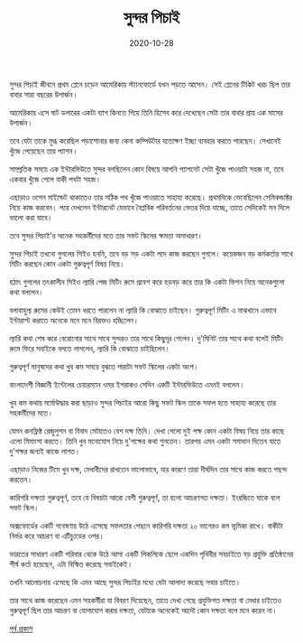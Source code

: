 ﻿---
title: সুন্দর পিচাই
date: '2020-10-28'
tags: ['Person']
---

সুন্দর পিচাই জীবনে প্রথম প্লেনে চড়েন আমেরিকায় স্ট্যানফোর্ডে যখন পড়তে আসেন। সেই প্লেনের টিকিট খরচ ছিল তার বাবার সারা বছরের উপার্জন। 

আমেরিকায় এসে ষাট ডলারের একটা ব্যাগ কিনতে গিয়ে তিনি হিসেব করে দেখেছেন সেটা তার বাবার প্রায় এক মাসের উপার্জন।

তবে যেটা তাকে মুগ্ধ করেছিল পড়াশোনার জন্য কেনা কম্পিউটার যতোক্ষণ ইচ্ছা ব্যবহার করতে পারছেন। সেখানেই খুঁজে পেয়েছেন তার প্যাশন।

সাম্প্রতিক সময়ে এক ইন্টারভিউতে সুন্দর বলছিলেন
কোন বিষয়ে আপনি প্যাশনেট সেটা খুঁজে পাওয়াটা সহজ না, তবে একবার খুঁজে পেলে বাকী পথটা সহজ।

এছাড়াও ওপেন মাইন্ডেট থাকাতেও তার সঠিক পথ খুঁজে পাওয়াতে সাহায্য করেছে। প্রথমদিকে ভেবেছিলেন সেমিকন্ডাক্টর নিয়ে কাজ করবেন। পরে দেখলেন ইন্টারনেট যেভাবে বৈপ্লবিক পরিবর্তনের ভেতর দিয়ে যাচ্ছে, তাতে সেদিকেই মন দিলে ভালো করা যাবে।

তবে সুন্দর পিচাই'র অনেক সহকর্মীদের মতে তার সফট স্কিলের ক্ষমতা অসাধারণ।

সুন্দর পিচাই তখনো গুগলের সিইও হননি, তবে বড় সড় একটা পদে কাজ করছেন গুগলে। কয়েকজন বড় কর্মকর্তার সাথে মিটিং করছেন কোন একটা গুরুত্বপূর্ণ বিষয় নিয়ে।

হঠাৎ গুগলের তৎকালীন সিইও ল্যারি পেজ মিটিং রুমে প্রবেশ করে হড়বড় করে তার কি একটা ভিশন নিয়ে অনেকগুলো কথা বললেন।

বলাবাহুল্য রুমের কেউই তেমন ধরতে পারলেন না ল্যারি কি বোঝাতে চাইছেন। গুরুত্বপূর্ণ মিটিং এ মাঝখানে এভাবে ইন্টারাপ্ট করাতে অনেকে মনে মনে বিরক্তও হচ্ছিলেন।

ল্যারি কথা শেষ করে বেরোনোর সাথে সাথে সুন্দরও তার সাথে কিছুদূর গেলেন। দু'মিনিট তার সাথে কথা বলেই মিটিং রুমে ফিরে সবাইকে বলতে লাগলেন, ল্যারি কি বোঝাতে চাইছিলেন।

গুরুত্বপূর্ণ মানুষদের কথা খুব কম সময়ে বুঝতে পারাটা সফট স্কিলের একটা অংশ।

বাংলাদেশী বিজ্ঞানী ইন্টেলের চেয়ারম্যান ওমর ইশরাকও সেদিন একটি ইন্টারভিউতে এমনই বললেন।

খুব কম কথায় মর্মোউদ্ধার করা ছাড়াও সুন্দর পিচাইর আরো কিছু সফট স্কিল তাকে সফল হতে সাহায্য করেছে তার সহকর্মীদের মতে।

যেমন কনফ্লিক্ট রেজুলুশন বা বিবাদ মেটাতেও বেশ দক্ষ তিনি। দেখা গেলো দুই পক্ষ কোন একটা বিষয় নিয়ে তার কাছে এলো মিমাংসা করতে। তিনি খুব মনোযোগ নিয়ে দু'পক্ষের কথা শুনতেন। তারপর এমন একটা সমাধান দিতেন যাতে দু'পক্ষর জন্যই কাজে লাগত।

এছাড়াও নিজের টিমে খুব দক্ষ, মেধাবীদের রাখতেন ভালোভাবে, যার কারণে তারা দীর্ঘদিন তার সাথে কাজ করতে পছন্দ করতেন।

কারিগরি দক্ষতা গুরুত্বপূর্ণ, তবে যে বিষয়টা আরো বেশী গুরুত্বপূর্ণ, তা হলো আচরণগত দক্ষতা। ইংরজিতে যাকে বলে সফট স্কিল।

অক্সফোর্ডের একটি গবেষণায় উঠে এসেছে সফলতার পেছনে কারিগরি দক্ষতা ২০ ভাগেরও কম ভূমিকা রাখে। বাকীটা নির্ভর করে আচরণ বা এটিচ্যুডের ওপর।

ভারতের সাধারণ একটি পরিবার থেকে উঠে আসা একটি লিকলিকে ছেলে একদিন পৃথিবীর সবচাইতে বড় প্রযুক্তি প্রতিষ্ঠানের শীর্ষ কর্তা হয়েছেন, এটা বিস্মিত করেছে সবাইকেই। 

তখনি আলোচনায় এসেছে কি এমন আছে সুন্দর পিচাইর মধ্যে যেটা আলাদা করেছে সবার চাইতে।

তার সাথে কাজ করেছেন এমন সহকর্মীরা যা বিবরণ দিয়েছেন, তাতে দেখা গেছে প্রযুক্তিগত দক্ষতা বা মেধার চাইতেও গুরুত্বপূর্ণ ছিল তার আচরণ বা যোগাযোগ করার দক্ষতা, যেটাকে অনেকেই আদৌ কোন দক্ষতা বলে মনে করেন না।

[পূর্ব প্রকাশ](https://www.facebook.com/ashraful.alam/posts/10157168801080583)